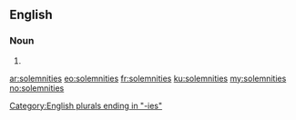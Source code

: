 ==English==

===Noun===
{{head|en|plural}}

# {{plural of|solemnity|lang=en|nocat=1}}

[[Category:English plurals ending in "-ies"]]

[[ar:solemnities]]
[[eo:solemnities]]
[[fr:solemnities]]
[[ku:solemnities]]
[[my:solemnities]]
[[no:solemnities]]